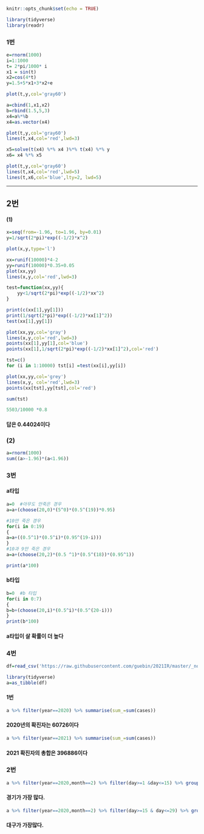 ```r
knitr::opts_chunk$set(echo = TRUE)
```

```r
library(tidyverse)
library(readr)
```
### 1번
```r
e=rnorm(1000)
i=1:1000
t= 2*pi/1000* i
x1 = sin(t)
x2=cos(4*t)
y=1.5+5*x1+3*x2+e
```
```r
plot(t,y,col='gray60')
```

```r
a=cbind(1,x1,x2)
b=rbind(1.5,5,3)
x4=a%*%b
x4=as.vector(x4)
``` 

```r
plot(t,y,col='gray60')
lines(t,x4,col='red',lwd=3)
```

```r
x5=solve(t(x4) %*% x4 )%*% t(x4) %*% y
x6= x4 %*% x5
```

```r
plot(t,y,col='gray60')
lines(t,x4,col='red',lwd=5)
lines(t,x6,col='blue',lty=2, lwd=5)
```
----

## 2번
#### (1)
```r
x=seq(from=-1.96, to=1.96, by=0.01)
y=1/sqrt(2*pi)*exp((-1/2)*x^2)
```

```r
plot(x,y,type='l')
```

```r
xx=runif(10000)*4-2
yy=runif(10000)*0.35+0.05
plot(xx,yy)
lines(x,y,col='red',lwd=3)
```

```r
test=function(xx,yy){
    yy<1/sqrt(2*pi)*exp((-1/2)*xx^2)
}
```

```r
print(c(xx[1],yy[1]))
print(1/sqrt(2*pi)*exp((-1/2)*xx[1]^2))
test(xx[1],yy[1])
```

```r
plot(xx,yy,col='gray')
lines(x,y,col='red',lwd=3)
points(xx[1],yy[1],col='blue')
points(xx[1],1/sqrt(2*pi)*exp((-1/2)*xx[1]^2),col='red')
```

```r
tst=c()
for (i in 1:10000) tst[i] =test(xx[i],yy[i])
```

```r
plot(xx,yy,col='grey')
lines(x,y, col='red',lwd=3)
points(xx[tst],yy[tst],col='red')
```

```r
sum(tst)
```

```r
5503/10000 *0.8
```

#### 답은 0.44024이다

### (2)

```r
a=rnorm(1000)
sum((a>-1.96)*(a<1.96))
```

### 3번
 
#### a타입
```r
a=0  #아무도 안죽은 경우
a=a+(choose(20,0)*(5^0)*(0.5^(19))*0.95)

#10만 죽은 경우
for(i in 0:19)
{
a=a+((0.5^1)*(0.5^i)*(0.95^(19-i)))
}
#10과 9만 죽은 경우
a=a+(choose(20,2)*(0.5 ^1)*(0.5^(18))*(0.95^1))

print(a*100)
```

#### b타입
```r
b=0  #b 타입 
for(i in 0:7)
{
b=b+(choose(20,i)*(0.5^i)*(0.5^(20-i)))
}
print(b*100)
``` 

#### a타입이 살 확률이 더 높다



### 4번
```r
df=read_csv('https://raw.githubusercontent.com/guebin/2021IR/master/_notebooks/covid19.csv')
```

```r
library(tidyverse)
a=as_tibble(df)
```
#### 1번
```r
a %>% filter(year==2020) %>% summarise(sum_=sum(cases))
```
#### 2020년의 확진자는 60726이다

```r
a %>% filter(year==2021) %>% summarise(sum_=sum(cases))
```

#### 2021 확진자의 총합은 396886이다

### 2번 
```r
a %>% filter(year==2020,month==2) %>% filter(day>=1 &day<=15) %>% group_by(prov) %>% summarise(sum_cases=sum(cases))
```


#### 경기가 가장 많다. 
```r
a %>% filter(year==2020,month==2) %>% filter(day>=15 & day<=29) %>% group_by(prov) %>% summarise(sum_cases=sum(cases))
```
#### 대구가 가장많다. 
